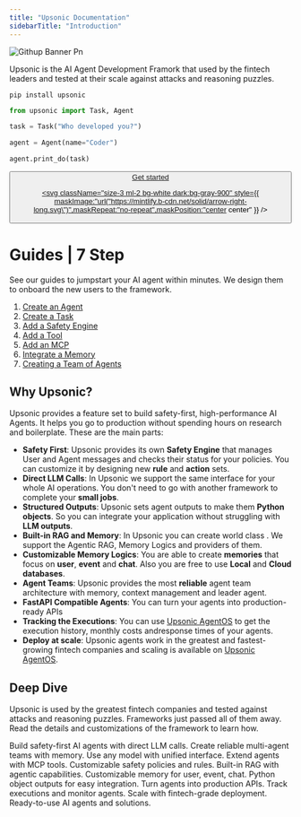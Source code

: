 ```yaml
---
title: "Upsonic Documentation"
sidebarTitle: "Introduction"
---
```


![Githup Banner Pn](/images/githup-banner.png)

Upsonic is the AI Agent Development Framork that used by the fintech leaders and tested at their scale against attacks and reasoning puzzles.

```shellscript
pip install upsonic
```

```python
from upsonic import Task, Agent

task = Task("Who developed you?")

agent = Agent(name="Coder")

agent.print_do(task)
```

<a href="/get-started/quickstart">
<button type="button" className="px-5 flex items-center font-medium text-sm rounded-full py-2 shadow-sm text-white dark:text-gray-900 bg-primary-dark dark:bg-primary-light hover:opacity-[0.9] hover:bg-primary justify-center">
Get started

<svg className="size-3 ml-2 bg-white dark:bg-gray-900" style={{ maskImage:"url(\"https://mintlify.b-cdn.net/solid/arrow-right-long.svg\")",maskRepeat:"no-repeat",maskPosition:"center center" }} />

</button>

</a>

# Guides | 7 Step

See our guides to jumpstart your AI agent within minutes. We design them to onboard the new users to the framework.

1. [Create an Agent](https://docs.upsonic.ai/guides/1_create_a_task)
2. [Create a Task](https://docs.upsonic.ai/guides/2_create_an_agent)
3. [Add a Safety Engine](https://docs.upsonic.ai/guides/3_add_a_safety_engine)
4. [Add a Tool](https://docs.upsonic.ai/guides/4_add_a_tool)
5. [Add an MCP](https://docs.upsonic.ai/guides/5_add_an_mcp)
6. [Integrate a Memory](https://docs.upsonic.ai/guides/6_integrate_a_memory)
7. [Creating a Team of Agents](https://docs.upsonic.ai/guides/7_creating_a_team_of_agents)

## Why Upsonic?

Upsonic provides a feature set to build safety-first, high-performance AI Agents. It helps you go to production without spending hours on research and boilerplate. These are the main parts:

- **Safety First**: Upsonic provides its own **Safety Engine** that manages User and Agent messages and checks their status for your policies. You can customize it by designing new **rule** and **action** sets.
- **Direct LLM Calls**: In Upsonic we support the same interface for your whole AI operations. You don't need to go with another framework to complete your **small jobs**.
- **Structured Outputs**: Upsonic sets agent outputs to make them **Python objects**. So you can integrate your application without struggling with **LLM outputs**.
- **Built-in RAG and Memory**: In Upsonic you can create world class . We support the Agentic RAG, Memory Logics and providers of them.
- **Customizable Memory Logics**: You are able to create **memories** that focus on **user**, **event** and **chat**. Also you are free to use **Local** and **Cloud databases**.
- **Agent Teams**: Upsonic provides the most **reliable** agent team architecture with memory, context management and leader agent.
- **FastAPI Compatible Agents**: You can turn your agents into production-ready APIs
- **Tracking the Executions**: You can use <u>Upsonic AgentOS</u> to get the execution history, monthly costs andresponse times  of your agents.
- **Deploy at scale**: Upsonic agents work in the greatest and fastest-growing fintech companies and scaling is available on <u>Upsonic AgentOS</u>.

## Deep Dive

Upsonic is used by the greatest fintech companies and tested against attacks and reasoning puzzles. Frameworks just passed all of them away. Read the details and customizations of the framework to learn how.

<CardGroup cols={3}>
  <Card title="Agents" icon="robot" href="/agents">
    Build safety-first AI agents with direct LLM calls.
  </Card>
  <Card title="Teams" icon="users" href="/teams">
    Create reliable multi-agent teams with memory.
  </Card>
  <Card title="Models" icon="box" href="/models">
    Use any model with unified interface.
  </Card>
  <Card title="Tools" icon="wrench" href="/tools">
    Extend agents with MCP tools.
  </Card>
  <Card title="Safety Engine" icon="shield-check" href="/safety">
    Customizable safety policies and rules.
  </Card>
  <Card title="Knowledge Base" icon="database" href="/knowledge">
    Built-in RAG with agentic capabilities.
  </Card>
  <Card title="Memory" icon="lightbulb" href="/agents/memory">
    Customizable memory for user, event, chat.
  </Card>
  <Card title="Structured Outputs" icon="code" href="/outputs">
    Python object outputs for easy integration.
  </Card>
  <Card title="FastAPI Integration" icon="api" href="/api">
    Turn agents into production APIs.
  </Card>
  <Card title="AgentOS" icon="monitor" href="/agentos">
    Track executions and monitor agents.
  </Card>
  <Card title="Deployment" icon="rocket" href="/deployment">
    Scale with fintech-grade deployment.
  </Card>
  <Card title="Ecosystem" icon="network" href="/ecosystem">
    Ready-to-use AI agents and solutions.
  </Card>
</CardGroup>

## 
